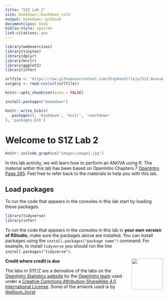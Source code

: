 ```yaml
---
title: "S1Z Lab 2"
site: bookdown::bookdown_site
output: bookdown::gitbook
documentclass: book
biblio-style: apalike
link-citations: yes
---
```


```r
library(webexercises)
library(tinytex)
library(dplyr)
library(knitr)
library(ggplot2)
library(infer)

urlfile <- "https://raw.githubusercontent.com/StephenVillejo/S1Z.AnovaLab/main/surgery.csv"
surgery <- read.csv(url(urlfile))

knitr::opts_chunk$set(echo = FALSE)
```

```r
install.packages("bookdown")
```

```r
knitr::write_bib(c(
  .packages(), 'bookdown', 'knitr', 'rmarkdown'
), 'packages.bib')
```

# Welcome to S1Z Lab 2 {-}

```r
knitr::include_graphics("images/image1.jpg")
```

In this lab activity, we will learn how to perform an ANOVA using R. The material within this lab has been based on OpenIntro Chapters 7 
<a href="https://www.openintro.org/redirect.php?go=os4_tablet&referrer=/stat/os4.php#page=285">OpenIntro Page 285</a>. Feel free to refer back to the materials to help you with this lab. 

## Load packages {.unnumbered}

To run the code that appears in the consoles in this lab start by loading these packages.

```r
library(tidyverse)
library(infer)
```

To run the code that appears in the consoles in this lab in **your own version of RStudio**, make sure the packages above are installed. You can install packages using the `install.packages("package name")` command. For example, to install `tidyverse` you should run the line `install.packages("tidyverse")`.
<br>

**Credit where credit is due**
<img src="images/OIBookImage.png" style="float: right;" width="100"/>

The labs in S1Y/Z are a derivative of the labs on the <a href="https://www.openintro.org/book/os/">OpenIntro Statistics website</a> by the <a href="https://www.openintro.org/team/"> OpenIntro team</a> used under a <a href="https://creativecommons.org/licenses/by-sa/4.0/">Creative Commons Attribution-ShareAlike 4.0 International License</a>. Some of the artwork used is by <a href="https://github.com/allisonhorst/stats-illustrations">@allison_horst</a>

<br>
